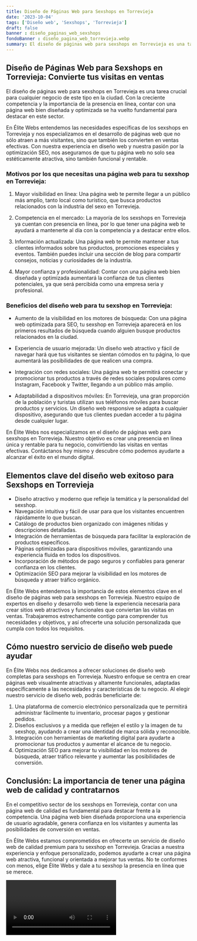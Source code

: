 ```yaml
---
title: Diseño de Páginas Web para Sexshops en Torrevieja
date: '2023-10-04'
tags: ['Diseño web', 'Sexshops', 'Torrevieja']
draft: false
banner : diseño_paginas_web_sexshops
fondoBanner : diseño_pagina_web_torrevieja.webp
summary: El diseño de páginas web para sexshops en Torrevieja es una tarea crucial para cualquier negocio de este tipo en la ciudad. Con la creciente competencia y la importancia de la presencia en línea, contar con una página web bien diseñada y optimizada se ha vuelto fundamental para destacar en este sector.
---
```


## Diseño de Páginas Web para Sexshops en Torrevieja: Convierte tus visitas en ventas

El diseño de páginas web para sexshops en Torrevieja es una tarea crucial para cualquier negocio de este tipo en la ciudad. Con la creciente competencia y la importancia de la presencia en línea, contar con una página web bien diseñada y optimizada se ha vuelto fundamental para destacar en este sector.

En Élite Webs entendemos las necesidades específicas de los sexshops en Torrevieja y nos especializamos en el desarrollo de páginas web que no sólo atraen a más visitantes, sino que también los convierten en ventas efectivas. Con nuestra experiencia en diseño web y nuestra pasión por la optimización SEO, nos aseguramos de que tu página web no solo sea estéticamente atractiva, sino también funcional y rentable.

### Motivos por los que necesitas una página web para tu sexshop en Torrevieja:

1. Mayor visibilidad en línea: Una página web te permite llegar a un público más amplio, tanto local como turístico, que busca productos relacionados con la industria del sexo en Torrevieja.

2. Competencia en el mercado: La mayoría de los sexshops en Torrevieja ya cuentan con presencia en línea, por lo que tener una página web te ayudará a mantenerte al día con la competencia y a destacar entre ellos.

3. Información actualizada: Una página web te permite mantener a tus clientes informados sobre tus productos, promociones especiales y eventos. También puedes incluir una sección de blog para compartir consejos, noticias y curiosidades de la industria.

4. Mayor confianza y profesionalidad: Contar con una página web bien diseñada y optimizada aumentará la confianza de tus clientes potenciales, ya que será percibida como una empresa seria y profesional.

### Beneficios del diseño web para tu sexshop en Torrevieja:

- Aumento de la visibilidad en los motores de búsqueda: Con una página web optimizada para SEO, tu sexshop en Torrevieja aparecerá en los primeros resultados de búsqueda cuando alguien busque productos relacionados en la ciudad.

- Experiencia de usuario mejorada: Un diseño web atractivo y fácil de navegar hará que tus visitantes se sientan cómodos en tu página, lo que aumentará las posibilidades de que realicen una compra.

- Integración con redes sociales: Una página web te permitirá conectar y promocionar tus productos a través de redes sociales populares como Instagram, Facebook y Twitter, llegando a un público más amplio.

- Adaptabilidad a dispositivos móviles: En Torrevieja, una gran proporción de la población y turistas utilizan sus teléfonos móviles para buscar productos y servicios. Un diseño web responsive se adapta a cualquier dispositivo, asegurando que tus clientes puedan acceder a tu página desde cualquier lugar.

En Élite Webs nos especializamos en el diseño de páginas web para sexshops en Torrevieja. Nuestro objetivo es crear una presencia en línea única y rentable para tu negocio, convirtiendo las visitas en ventas efectivas. Contáctanos hoy mismo y descubre cómo podemos ayudarte a alcanzar el éxito en el mundo digital.

<GifSeo />

<Cta />

## Elementos clave del diseño web exitoso para Sexshops en Torrevieja

- Diseño atractivo y moderno que refleje la temática y la personalidad del sexshop.
- Navegación intuitiva y fácil de usar para que los visitantes encuentren rápidamente lo que buscan.
- Catálogo de productos bien organizado con imágenes nítidas y descripciones detalladas.
- Integración de herramientas de búsqueda para facilitar la exploración de productos específicos.
- Páginas optimizadas para dispositivos móviles, garantizando una experiencia fluida en todos los dispositivos.
- Incorporación de métodos de pago seguros y confiables para generar confianza en los clientes.
- Optimización SEO para mejorar la visibilidad en los motores de búsqueda y atraer tráfico orgánico.

En Élite Webs entendemos la importancia de estos elementos clave en el diseño de páginas web para sexshops en Torrevieja. Nuestro equipo de expertos en diseño y desarrollo web tiene la experiencia necesaria para crear sitios web atractivos y funcionales que conviertan las visitas en ventas. Trabajaremos estrechamente contigo para comprender tus necesidades y objetivos, y así ofrecerte una solución personalizada que cumpla con todos los requisitos.

## Cómo nuestro servicio de diseño web puede ayudar

En Élite Webs nos dedicamos a ofrecer soluciones de diseño web completas para sexshops en Torrevieja. Nuestro enfoque se centra en crear páginas web visualmente atractivas y altamente funcionales, adaptadas específicamente a las necesidades y características de tu negocio. Al elegir nuestro servicio de diseño web, podrás beneficiarte de:

1. Una plataforma de comercio electrónico personalizada que te permitirá administrar fácilmente tu inventario, procesar pagos y gestionar pedidos.
2. Diseños exclusivos y a medida que reflejen el estilo y la imagen de tu sexshop, ayudando a crear una identidad de marca sólida y reconocible.
3. Integración con herramientas de marketing digital para ayudarte a promocionar tus productos y aumentar el alcance de tu negocio.
4. Optimización SEO para mejorar tu visibilidad en los motores de búsqueda, atraer tráfico relevante y aumentar las posibilidades de conversión.

## Conclusión: La importancia de tener una página web de calidad y contratarnos

En el competitivo sector de los sexshops en Torrevieja, contar con una página web de calidad es fundamental para destacar frente a la competencia. Una página web bien diseñada proporciona una experiencia de usuario agradable, genera confianza en los visitantes y aumenta las posibilidades de conversión en ventas.

En Élite Webs estamos comprometidos en ofrecerte un servicio de diseño web de calidad premium para tu sexshop en Torrevieja. Gracias a nuestra experiencia y enfoque personalizado, podemos ayudarte a crear una página web atractiva, funcional y orientada a mejorar tus ventas. No te conformes con menos, elige Élite Webs y dale a tu sexshop la presencia en línea que se merece.

<Video />

<CtaBot job='Sexshops' city='Torrevieja'/>

<Gmaps query='Torrevieja+españa+maps' />